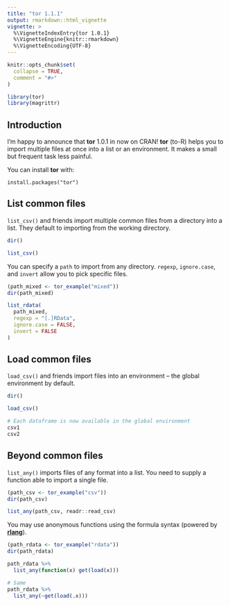 ```yaml
---
title: "tor 1.1.1"
output: rmarkdown::html_vignette
vignette: >
  %\VignetteIndexEntry{tor 1.0.1}
  %\VignetteEngine{knitr::rmarkdown}
  %\VignetteEncoding{UTF-8}
---
```


```r
knitr::opts_chunk$set(
  collapse = TRUE,
  comment = "#>"
)

library(tor)
library(magrittr)
```

## Introduction

I'm happy to announce that __tor__ 1.0.1 in now on CRAN! __tor__ (to-R) helps you to import multiple files at once into a list or an environment. It makes a small but frequent task less painful.

You can install __tor__ with:

```
install.packages("tor")
```

## List common files

`list_csv()` and friends import multiple common files from a directory into a list. They default to importing from the working directory.

```r
dir()

list_csv()
```

You can specify a `path` to import from any directory. `regexp`, `ignore.case`, and `invert` allow you to pick specific files.

```r
(path_mixed <- tor_example("mixed"))
dir(path_mixed)

list_rdata(
  path_mixed, 
  regexp = "[.]RData", 
  ignore.case = FALSE, 
  invert = FALSE
)
```

## Load common files

`load_csv()` and friends import files into an environment -- the global environment by default.

```r
dir()

load_csv()

# Each dataframe is now available in the global environment
csv1
csv2
```

## Beyond common files

`list_any()` imports files of any format into a list. You need to supply a function able to import a single file.

```r
(path_csv <- tor_example("csv"))
dir(path_csv)

list_any(path_csv, readr::read_csv)
```

You may use anonymous functions using the formula syntax (powered by [__rlang__](https://rlang.r-lib.org/)).

```r
(path_rdata <- tor_example("rdata"))
dir(path_rdata)

path_rdata %>% 
  list_any(function(x) get(load(x)))

# Same
path_rdata %>% 
  list_any(~get(load(.x)))
```

